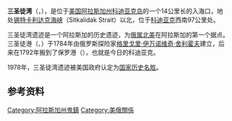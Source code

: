 {{Infobox NRHP
| name = 三圣徒湾遗迹<br />Three Saints Bay Site
| nrhp_type = nhl
| image = Shelikhov settlement.jpg
| caption = 1802 lithograph engraving depicting the site
| nearest_city = [[奥尔德港_(阿拉斯加州)|奥尔德港]]
| locmapin = Alaska
|coordinates = {{coord|57|8|57|N|153|29|17|W|display=inline,title}}
| area =
| built = 1784年
| architect =
| architecture =
| designated_nrhp_type = 1978年6月2日<ref name="nhlsum">{{cite web 
 |url=http://tps.cr.nps.gov/nhl/detail.cfm?ResourceId=1298&ResourceType=Site 
 |title=Three Saints Bay Site 
 |accessdate=2008-01-04 
 |work=National Historic Landmark summary listing 
 |publisher=National Park Service 
 |deadurl=yes 
 |archiveurl=https://web.archive.org/web/20110606090829/http://tps.cr.nps.gov/nhl/detail.cfm?ResourceId=1298&ResourceType=Site 
 |archivedate=2011-06-06 
 }}</ref>
| added = 1972年2月23日<ref name="nris">{{NRISref|2007a}}</ref>
| refnum = 72001541
}}
'''三圣徒湾'''（{{lang-en|Three Saints Bay}}，{{lang-ru|Бухта Трёх Святителей}}），是位于[[美国|美国]][[阿拉斯加州|阿拉斯加州]][[科迪亚克岛|科迪亚克岛]]的一个14公里长的入海口，地处[[锡特卡利达克海峡|锡特卡利达克海峡]]（Sitkalidak Strait）以北，位于[[科迪亚克_(阿拉斯加州)|科迪亚克]]西南97公里处。

三圣徒湾遗迹是一个阿拉斯加的历史遗迹，为[[俄属北美|俄属北美]]在阿拉斯加的第一个据点。三圣徒港（{{lang|en|Three Saints Harbor}}、{{lang|ru|Гавань Трех Святителей}}）于1784年由俄罗斯探险家[[格里戈里·伊万诺维奇·舍利霍夫|格里戈里·伊万诺维奇·舍利霍夫]]建立，后来在1792年搬到了保罗港（{{lang|ru|Павловская гавань}}），也就是今日的科迪亚克。

1978年，三圣徒湾遗迹被美国政府认定为[[美国国家历史名胜|国家历史名胜]]。

==参考资料==
{{reflist}}
{{科的阿克島自治市鎮}}
[[Category:阿拉斯加州鬼鎮|Category:阿拉斯加州鬼鎮]]
[[Category:美俄關係|Category:美俄關係]]